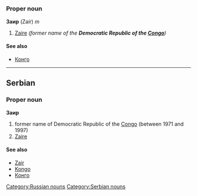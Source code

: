 =={{ru}}==
[[Category:Russian nouns]]
===Proper noun===
'''Заир''' (Zaír) ''m''

#[[Zaire]] ''(former name of the '''Democratic Republic of the [[Congo]]''')''

====See also====
*[[Конго]]


----

==Serbian==
===Proper noun===
'''Заир'''
#former name of Democratic Republic of the [[Congo]] (between 1971 and 1997)
#[[Zaire]]
====See also====
*[[Zair]]
*[[Kongo]]
*[[Конго]]
[[Category:Serbian nouns]]